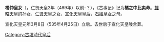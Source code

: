 '''橘仲皇女'''（{{lang|ja|たちばなのなかつひめみこ}}，仁贤天皇2年（489年）以前-？），《古事记》记为'''橘之中比卖命'''。[[雄略天皇|雄略天皇]]的孙女，[[仁贤天皇|仁贤天皇]]之女，[[宣化天皇|宣化天皇]]皇后，[[石姬皇女|石姬皇女]]之母。

宣化天皇元年3月8日（535年4月25日）立后。去世后于宣化天皇陵合葬。
{{start box}}
{{succession box|title=日本皇后|before=[[春日山田皇女|春日山田皇女]]|after=[[石姬皇女|石姬皇女]]|years=535年—539年}}
{{end box}}
{{古墳時代皇后}}
{{Japan-emperor-stub}}

[[Category:古墳時代皇后|Category:古墳時代皇后]]
